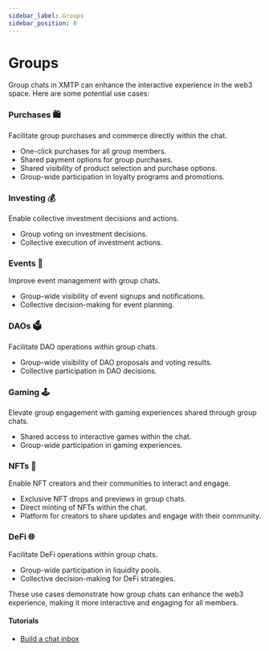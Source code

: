 ```yaml
---
sidebar_label: Groups
sidebar_position: 8
---
```


# Groups

Group chats in XMTP can enhance the interactive experience in the web3 space. Here are some potential use cases:

### **Purchases 🛍️**

Facilitate group purchases and commerce directly within the chat.

- One-click purchases for all group members.
- Shared payment options for group purchases.
- Shared visibility of product selection and purchase options.
- Group-wide participation in loyalty programs and promotions.

### **Investing 💰**

Enable collective investment decisions and actions.

- Group voting on investment decisions.
- Collective execution of investment actions.

### **Events 🎫**

Improve event management with group chats.

- Group-wide visibility of event signups and notifications.
- Collective decision-making for event planning.

### **DAOs 🗳️**

Facilitate DAO operations within group chats.

- Group-wide visibility of DAO proposals and voting results.
- Collective participation in DAO decisions.

### **Gaming 🕹️**

Elevate group engagement with gaming experiences shared through group chats.

- Shared access to interactive games within the chat.
- Group-wide participation in gaming experiences.

### **NFTs 🎨**

Enable NFT creators and their communities to interact and engage.

- Exclusive NFT drops and previews in group chats.
- Direct minting of NFTs within the chat.
- Platform for creators to share updates and engage with their community.

### **DeFi 🌐**

Facilitate DeFi operations within group chats.

- Group-wide participation in liquidity pools.
- Collective decision-making for DeFi strategies.

These use cases demonstrate how group chats can enhance the web3 experience, making it more interactive and engaging for all members.

#### Tutorials

- [Build a chat inbox](https://docs.xmtp.org/inboxes/build-inbox)
